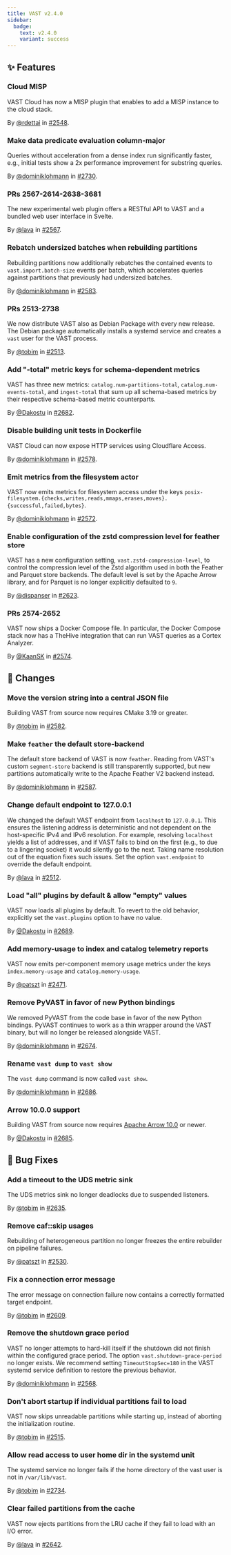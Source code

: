 ```yaml
---
title: VAST v2.4.0
sidebar:
  badge:
    text: v2.4.0
    variant: success
---
```


## ✨ Features

### Cloud MISP

VAST Cloud has now a MISP plugin that enables to add a MISP instance to the
cloud stack.

By [@rdettai](https://github.com/rdettai) in [#2548](https://github.com/tenzir/tenzir/pull/2548).

### Make data predicate evaluation column-major

Queries without acceleration from a dense index run significantly faster, e.g.,
initial tests show a 2x performance improvement for substring queries.

By [@dominiklohmann](https://github.com/dominiklohmann) in [#2730](https://github.com/tenzir/tenzir/pull/2730).

### PRs 2567-2614-2638-3681

The new experimental web plugin offers a RESTful API to VAST and a bundled web
user interface in Svelte.

By [@lava](https://github.com/lava) in [#2567](https://github.com/tenzir/tenzir/pull/2567).

### Rebatch undersized batches when rebuilding partitions

Rebuilding partitions now additionally rebatches the contained events to
`vast.import.batch-size` events per batch, which accelerates queries against
partitions that previously had undersized batches.

By [@dominiklohmann](https://github.com/dominiklohmann) in [#2583](https://github.com/tenzir/tenzir/pull/2583).

### PRs 2513-2738

We now distribute VAST also as Debian Package with every new release. The Debian
package automatically installs a systemd service and creates a `vast` user for
the VAST process.

By [@tobim](https://github.com/tobim) in [#2513](https://github.com/tenzir/tenzir/pull/2513).

### Add "-total" metric keys for schema-dependent metrics

VAST has three new metrics: `catalog.num-partitions-total`,
`catalog.num-events-total`, and `ingest-total` that sum up all schema-based
metrics by their respective schema-based metric counterparts.

By [@Dakostu](https://github.com/Dakostu) in [#2682](https://github.com/tenzir/tenzir/pull/2682).

### Disable building unit tests in Dockerfile

VAST Cloud can now expose HTTP services using Cloudflare Access.

By [@dominiklohmann](https://github.com/dominiklohmann) in [#2578](https://github.com/tenzir/tenzir/pull/2578).

### Emit metrics from the filesystem actor

VAST now emits metrics for filesystem access under the keys
`posix-filesystem.{checks,writes,reads,mmaps,erases,moves}.{successful,failed,bytes}`.

By [@dominiklohmann](https://github.com/dominiklohmann) in [#2572](https://github.com/tenzir/tenzir/pull/2572).

### Enable configuration of the zstd compression level for feather store

VAST has a new configuration setting, `vast.zstd-compression-level`, to control
the compression level of the Zstd algorithm used in both the Feather and
Parquet store backends. The default level is set by the Apache Arrow library,
and for Parquet is no longer explicitly defaulted to `9`.

By [@dispanser](https://github.com/dispanser) in [#2623](https://github.com/tenzir/tenzir/pull/2623).

### PRs 2574-2652

VAST now ships a Docker Compose file. In particular, the Docker Compose stack
now has a TheHive integration that can run VAST queries as a Cortex Analyzer.

By [@KaanSK](https://github.com/KaanSK) in [#2574](https://github.com/tenzir/tenzir/pull/2574).

## 🔄 Changes

### Move the version string into a central JSON file

Building VAST from source now requires CMake 3.19 or greater.

By [@tobim](https://github.com/tobim) in [#2582](https://github.com/tenzir/tenzir/pull/2582).

### Make `feather` the default store-backend

The default store backend of VAST is now `feather`. Reading from VAST's custom
`segment-store` backend is still transparently supported, but new partitions
automatically write to the Apache Feather V2 backend instead.

By [@dominiklohmann](https://github.com/dominiklohmann) in [#2587](https://github.com/tenzir/tenzir/pull/2587).

### Change default endpoint to 127.0.0.1

We changed the default VAST endpoint from `localhost` to `127.0.0.1`. This
ensures the listening address is deterministic and not dependent on the
host-specific IPv4 and IPv6 resolution. For example, resolving `localhost`
yields a list of addresses, and if VAST fails to bind on the first (e.g., to due
to a lingering socket) it would silently go to the next. Taking name resolution
out of the equation fixes such issues. Set the option `vast.endpoint` to
override the default endpoint.

By [@lava](https://github.com/lava) in [#2512](https://github.com/tenzir/tenzir/pull/2512).

### Load "all" plugins by default & allow "empty" values

VAST now loads all plugins by default. To revert to the old behavior,
explicitly set the `vast.plugins` option to have no value.

By [@Dakostu](https://github.com/Dakostu) in [#2689](https://github.com/tenzir/tenzir/pull/2689).

### Add memory-usage to index and catalog telemetry reports

VAST now emits per-component memory usage metrics under the keys
`index.memory-usage` and `catalog.memory-usage`.

By [@patszt](https://github.com/patszt) in [#2471](https://github.com/tenzir/tenzir/pull/2471).

### Remove PyVAST in favor of new Python bindings

We removed PyVAST from the code base in favor of the new Python bindings. PyVAST
continues to work as a thin wrapper around the VAST binary, but will no longer
be released alongside VAST.

By [@dominiklohmann](https://github.com/dominiklohmann) in [#2674](https://github.com/tenzir/tenzir/pull/2674).

### Rename `vast dump` to `vast show`

The `vast dump` command is now called `vast show`.

By [@dominiklohmann](https://github.com/dominiklohmann) in [#2686](https://github.com/tenzir/tenzir/pull/2686).

### Arrow 10.0.0 support

Building VAST from source now requires [Apache Arrow
10.0](https://arrow.apache.org/blog/2022/10/31/10.0.0-release/) or newer.

By [@Dakostu](https://github.com/Dakostu) in [#2685](https://github.com/tenzir/tenzir/pull/2685).

## 🐛 Bug Fixes

### Add a timeout to the UDS metric sink

The UDS metrics sink no longer deadlocks due to suspended listeners.

By [@tobim](https://github.com/tobim) in [#2635](https://github.com/tenzir/tenzir/pull/2635).

### Remove caf::skip usages

Rebuilding of heterogeneous partition no longer freezes the entire rebuilder on
pipeline failures.

By [@patszt](https://github.com/patszt) in [#2530](https://github.com/tenzir/tenzir/pull/2530).

### Fix a connection error message

The error message on connection failure now contains a correctly formatted
target endpoint.

By [@tobim](https://github.com/tobim) in [#2609](https://github.com/tenzir/tenzir/pull/2609).

### Remove the shutdown grace period

VAST no longer attempts to hard-kill itself if the shutdown did not finish
within the configured grace period. The option `vast.shutdown-grace-period` no
longer exists. We recommend setting `TimeoutStopSec=180` in the VAST systemd
service definition to restore the previous behavior.

By [@dominiklohmann](https://github.com/dominiklohmann) in [#2568](https://github.com/tenzir/tenzir/pull/2568).

### Don't abort startup if individual partitions fail to load

VAST now skips unreadable partitions while starting up, instead of aborting the
initialization routine.

By [@tobim](https://github.com/tobim) in [#2515](https://github.com/tenzir/tenzir/pull/2515).

### Allow read access to user home dir in the systemd unit

The systemd service no longer fails if the home directory of the vast user is
not in `/var/lib/vast`.

By [@tobim](https://github.com/tobim) in [#2734](https://github.com/tenzir/tenzir/pull/2734).

### Clear failed partitions from the cache

VAST now ejects partitions from the LRU cache if they fail to load with an I/O error.

By [@lava](https://github.com/lava) in [#2642](https://github.com/tenzir/tenzir/pull/2642).